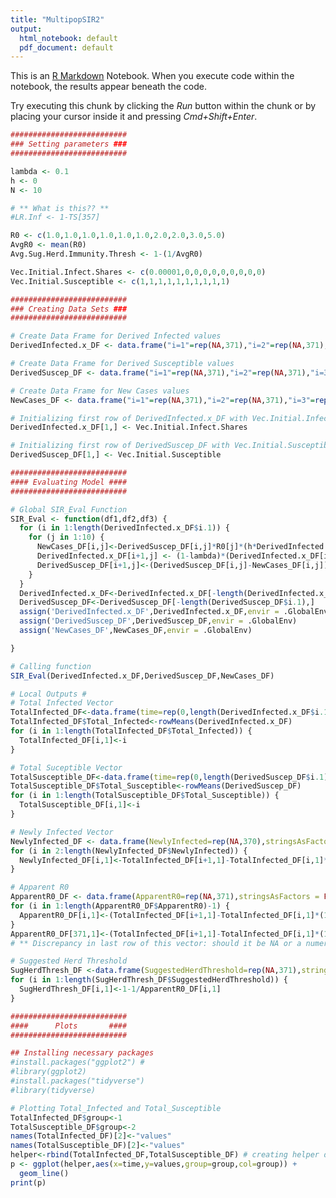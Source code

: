 ```yaml
---
title: "MultipopSIR2"
output:
  html_notebook: default
  pdf_document: default
---
```


This is an [R Markdown](http://rmarkdown.rstudio.com) Notebook. When you execute code within the notebook, the results appear beneath the code. 

Try executing this chunk by clicking the *Run* button within the chunk or by placing your cursor inside it and pressing *Cmd+Shift+Enter*. 


```r
##########################
### Setting parameters ###
##########################

lambda <- 0.1
h <- 0
N <- 10

# ** What is this?? **
#LR.Inf <- 1-TS[357]

R0 <- c(1.0,1.0,1.0,1.0,1.0,1.0,2.0,2.0,3.0,5.0)
AvgR0 <- mean(R0)
Avg.Sug.Herd.Immunity.Thresh <- 1-(1/AvgR0)

Vec.Initial.Infect.Shares <- c(0.00001,0,0,0,0,0,0,0,0,0)
Vec.Initial.Susceptible <- c(1,1,1,1,1,1,1,1,1,1)

##########################
### Creating Data Sets ###
##########################

# Create Data Frame for Derived Infected values
DerivedInfected.x_DF <- data.frame("i=1"=rep(NA,371),"i=2"=rep(NA,371),"i=3"=rep(NA,371),"i=4"=rep(NA,371),"i=5"=rep(NA,371),"i=6"=rep(NA,371),"i=7"=rep(NA,371),"i=8"=rep(NA,371),"i=9"=rep(NA,371),"i=10"=rep(NA,371),stringsAsFactors = FALSE)

# Create Data Frame for Derived Susceptible values
DerivedSuscep_DF <- data.frame("i=1"=rep(NA,371),"i=2"=rep(NA,371),"i=3"=rep(NA,371),"i=4"=rep(NA,371),"i=5"=rep(NA,371),"i=6"=rep(NA,371),"i=7"=rep(NA,371),"i=8"=rep(NA,371),"i=9"=rep(NA,371),"i=10"=rep(NA,371),stringsAsFactors = FALSE)

# Create Data Frame for New Cases values
NewCases_DF <- data.frame("i=1"=rep(NA,371),"i=2"=rep(NA,371),"i=3"=rep(NA,371),"i=4"=rep(NA,371),"i=5"=rep(NA,371),"i=6"=rep(NA,371),"i=7"=rep(NA,371),"i=8"=rep(NA,371),"i=9"=rep(NA,371),"i=10"=rep(NA,371),stringsAsFactors = FALSE)

# Initializing first row of DerivedInfected.x_DF with Vec.Initial.Infect.Shares
DerivedInfected.x_DF[1,] <- Vec.Initial.Infect.Shares

# Initializing first row of DerivedSuscep_DF with Vec.Initial.Susceptible
DerivedSuscep_DF[1,] <- Vec.Initial.Susceptible

##########################
#### Evaluating Model ####
##########################

# Global SIR_Eval Function
SIR_Eval <- function(df1,df2,df3) {
  for (i in 1:length(DerivedInfected.x_DF$i.1)) {
    for (j in 1:10) {
      NewCases_DF[i,j]<-DerivedSuscep_DF[i,j]*R0[j]*(h*DerivedInfected.x_DF[i,j]+(1-h)*(DerivedInfected.x_DF[i,1]*R0[1]+DerivedInfected.x_DF[i,2]*R0[2]+DerivedInfected.x_DF[i,3]*R0[3]+DerivedInfected.x_DF[i,4]*R0[4]+DerivedInfected.x_DF[i,5]*R0[5]+DerivedInfected.x_DF[i,6]*R0[6]+DerivedInfected.x_DF[i,7]*R0[7]+DerivedInfected.x_DF[i,8]*R0[8]+DerivedInfected.x_DF[i,9]*R0[9]+DerivedInfected.x_DF[i,10]*R0[10])/(10*AvgR0))*lambda;
      DerivedInfected.x_DF[i+1,j] <- (1-lambda)*(DerivedInfected.x_DF[i,j])+NewCases_DF[i,j];
      DerivedSuscep_DF[i+1,j]<-(DerivedSuscep_DF[i,j]-NewCases_DF[i,j]);
    }
  }
  DerivedInfected.x_DF<-DerivedInfected.x_DF[-length(DerivedInfected.x_DF$i.1),]
  DerivedSuscep_DF<-DerivedSuscep_DF[-length(DerivedSuscep_DF$i.1),]
  assign('DerivedInfected.x_DF',DerivedInfected.x_DF,envir = .GlobalEnv)
  assign('DerivedSuscep_DF',DerivedSuscep_DF,envir = .GlobalEnv)
  assign('NewCases_DF',NewCases_DF,envir = .GlobalEnv)

}

# Calling function
SIR_Eval(DerivedInfected.x_DF,DerivedSuscep_DF,NewCases_DF)

# Local Outputs #
# Total Infected Vector
TotalInfected_DF<-data.frame(time=rep(0,length(DerivedInfected.x_DF$i.1)))
TotalInfected_DF$Total_Infected<-rowMeans(DerivedInfected.x_DF)
for (i in 1:length(TotalInfected_DF$Total_Infected)) {
  TotalInfected_DF[i,1]<-i
}

# Total Suceptible Vector
TotalSusceptible_DF<-data.frame(time=rep(0,length(DerivedSuscep_DF$i.1)))
TotalSusceptible_DF$Total_Susceptible<-rowMeans(DerivedSuscep_DF)
for (i in 1:length(TotalSusceptible_DF$Total_Susceptible)) {
  TotalSusceptible_DF[i,1]<-i
}

# Newly Infected Vector
NewlyInfected_DF <- data.frame(NewlyInfected=rep(NA,370),stringsAsFactors = FALSE)
for (i in 2:length(NewlyInfected_DF$NewlyInfected)) {
  NewlyInfected_DF[i,1]<-TotalInfected_DF[i+1,1]-TotalInfected_DF[i,1]*(1-lambda)
}

# Apparent R0
ApparentR0_DF <- data.frame(ApparentR0=rep(NA,371),stringsAsFactors = FALSE)
for (i in 1:length(ApparentR0_DF$ApparentR0)-1) {
  ApparentR0_DF[i,1]<-(TotalInfected_DF[i+1,1]-TotalInfected_DF[i,1]*(1-lambda))/(TotalInfected_DF[i,1]*lambda)
}
ApparentR0_DF[371,1]<-(TotalInfected_DF[i+1,1]-TotalInfected_DF[i,1]*(1-lambda))/(TotalInfected_DF[i,1]*TotalSusceptible_DF[i,1]*lambda)
# ** Discrepancy in last row of this vector: should it be NA or a numerical value in that cell?

# Suggested Herd Threshold
SugHerdThresh_DF <-data.frame(SuggestedHerdThreshold=rep(NA,371),stringsAsFactors = FALSE)
for (i in 1:length(SugHerdThresh_DF$SuggestedHerdThreshold)) {
  SugHerdThresh_DF[i,1]<-1-1/ApparentR0_DF[i,1]
}

##########################
####      Plots       ####
##########################

## Installing necessary packages
#install.packages("ggplot2") # 
#library(ggplot2)
#install.packages("tidyverse")
#library(tidyverse)

# Plotting Total_Infected and Total_Susceptible
TotalInfected_DF$group<-1
TotalSusceptible_DF$group<-2
names(TotalInfected_DF)[2]<-"values"
names(TotalSusceptible_DF)[2]<-"values"
helper<-rbind(TotalInfected_DF,TotalSusceptible_DF) # creating helper dataframe to use ggplot features
p <- ggplot(helper,aes(x=time,y=values,group=group,col=group)) +
  geom_line()
print(p)





```


